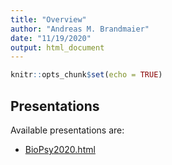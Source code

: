```yaml
---
title: "Overview"
author: "Andreas M. Brandmaier"
date: "11/19/2020"
output: html_document
---
```


```r
knitr::opts_chunk$set(echo = TRUE)
```

## Presentations

Available presentations are:

- [BioPsy2020.html](BioPsy2020.html)
